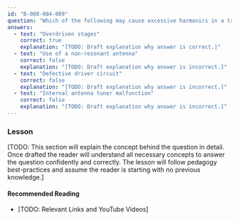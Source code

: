```yaml
---
id: "B-008-004-009"
question: "Which of the following may cause excessive harmonics in a transmitter?"
answers:
  - text: "Overdriven stages"
    correct: true
    explanation: "[TODO: Draft explanation why answer is correct.]"
  - text: "Use of a non-resonant antenna"
    correct: false
    explanation: "[TODO: Draft explanation why answer is incorrect.]"
  - text: "Defective driver circuit"
    correct: false
    explanation: "[TODO: Draft explanation why answer is incorrect.]"
  - text: "Internal antenna tuner malfunction"
    correct: false
    explanation: "[TODO: Draft explanation why answer is incorrect.]"
---
```


### Lesson

[TODO: This section will explain the concept behind the question in detail. Once drafted the reader will understand all necessary concepts to answer the question confidently and correctly. The lesson will follow pedagogy best-practices and assume the reader is starting with no previous knowledge.]

#### Recommended Reading

- [TODO: Relevant Links and YouTube Videos]
